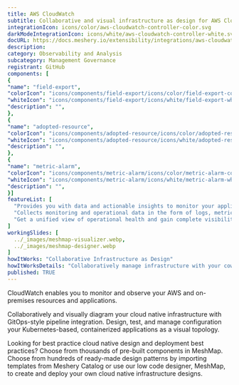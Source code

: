 ```yaml
---
title: AWS CloudWatch
subtitle: Collaborative and visual infrastructure as design for AWS CloudWatch
integrationIcon: icons/color/aws-cloudwatch-controller-color.svg
darkModeIntegrationIcon: icons/white/aws-cloudwatch-controller-white.svg
docURL: https://docs.meshery.io/extensibility/integrations/aws-cloudwatch-controller
description: 
category: Observability and Analysis
subcategory: Management Governance
registrant: GitHub
components: [
{
"name": "field-export",
"colorIcon": "icons/components/field-export/icons/color/field-export-color.svg",
"whiteIcon": "icons/components/field-export/icons/white/field-export-white.svg",
"description": "",
},
{
"name": "adopted-resource",
"colorIcon": "icons/components/adopted-resource/icons/color/adopted-resource-color.svg",
"whiteIcon": "icons/components/adopted-resource/icons/white/adopted-resource-white.svg",
"description": "",
},
{
"name": "metric-alarm",
"colorIcon": "icons/components/metric-alarm/icons/color/metric-alarm-color.svg",
"whiteIcon": "icons/components/metric-alarm/icons/white/metric-alarm-white.svg",
"description": "",
}]
featureList: [
  "Provides you with data and actionable insights to monitor your applications, respond to system-wide performance changes, and optimize resource utilization.",
  "Collects monitoring and operational data in the form of logs, metrics, and traces.",
  "Get a unified view of operational health and gain complete visibility of your AWS resources, applications, and services running on AWS and on-premises."
]
workingSlides: [
  ../_images/meshmap-visualizer.webp,
  ../_images/meshmap-designer.webp
]
howItWorks: "Collaborative Infrastructure as Design"
howItWorksDetails: "Collaboratively manage infrastructure with your coworkers synchronously sharing the same designs."
published: TRUE
---
```

<p>
CloudWatch enables you to monitor and observe your AWS and on-premises resources and applications.
</p>
<p>
    Collaboratively and visually diagram your cloud native infrastructure with GitOps-style pipeline integration. Design, test, and manage configuration your Kubernetes-based, containerized applications as a visual topology.
</p>
<p>
    Looking for best practice cloud native design and deployment best practices? Choose from thousands of pre-built components in MeshMap. Choose from hundreds of ready-made design patterns by importing templates from Meshery Catalog or use our low code designer, MeshMap, to create and deploy your own cloud native infrastructure designs.
</p>

